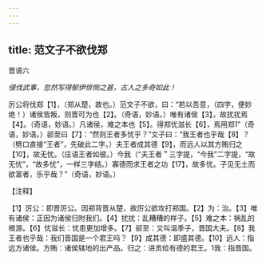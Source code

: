 ```yaml
---
---
---
```

title: 范文子不欲伐郑
---



晋语六

*侵伐武事，忽然写得郁伊悱恻之甚，古人之多奇如此！*

厉公将伐郑【1】，（郑从楚，故也。）范文子不欲，曰：“若以吾意，（四字，便妙绝！）诸侯皆叛，则晋可为也【2】。（奇语，妙语。）唯有诸侯【3】，故扰扰焉【4】。（奇语，妙语。）凡诸侯，难之本也【5】。得郑忧滋长【6】，焉用郑1”（奇语，妙语。）郤至曰【7】：“然则王者多忧乎？”文子曰：“我王者也乎哉【8】？（劈口直接“王者”，先破此二字。）夫王者成其德【9】，而远人以其方贿归之【10】，故无忧。（庄语王者如彼。）今我（“夫王者＂三字提，“今我”二字提，“故无忧”，“故多忧”，一样三字结。）寡德而求王者之功【17】，故多忧。子见无土而欲富者，乐乎哉？”（奇语，妙语。）

【注释】

【1】厉公：即晋厉公。因郑背晋从楚，故厉公欲攻打郑国。【2】为：治。【3】唯有诸侯：正因为诸侯归附我们。【4】扰扰：乱糟糟的样子。【5】难之本：祸乱的根源。【6】忧滋长：忧患更加增多。【7】郤至：又叫温季子，晋国大夫。【8】我王者也乎哉：我们晋国是一个君王吗？【9】成其德：即盛其德。【10】远人：指远方诸侯。方贿：诸侯辖地的出产品。归之：进贡给有德的君王。1我：指晋国。